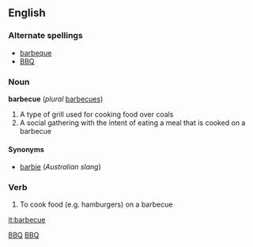 ==English==

===Alternate spellings===
*[[barbeque]]
*[[BBQ]]

===Noun===
'''barbecue''' (''plural'' [[barbecues]])

# A type of grill used for cooking food over coals
# A social gathering with the intent of eating a meal that is cooked on a barbecue

====Synonyms====
*[[barbie]] (''Australian slang'')

===Verb===
{{en-infl-reg-other-e|barbecu|e|}}

# To cook food (e.g. hamburgers) on a barbecue

[[Category:Abbreviations, Acronyms and Initialisms|BBQ]]
[[Category:Initialism|BBQ]]

[[it:barbecue]]